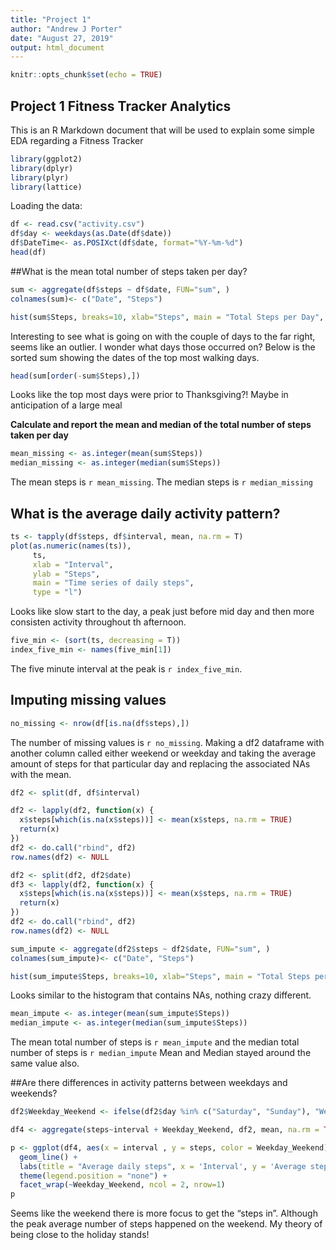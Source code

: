 ```yaml
---
title: "Project 1"
author: "Andrew J Porter"
date: "August 27, 2019"
output: html_document
---
```


```r
knitr::opts_chunk$set(echo = TRUE)
```

## Project 1 Fitness Tracker Analytics

This is an R Markdown document that will be used to explain some simple EDA regarding a Fitness Tracker


```r
library(ggplot2)
library(dplyr)
library(plyr)
library(lattice)
```

Loading the data:

```r
df <- read.csv("activity.csv")
df$day <- weekdays(as.Date(df$date))
df$DateTime<- as.POSIXct(df$date, format="%Y-%m-%d")
head(df)
```

##What is the mean total number of steps taken per day?

```r
sum <- aggregate(df$steps ~ df$date, FUN="sum", )
colnames(sum)<- c("Date", "Steps")

hist(sum$Steps, breaks=10, xlab="Steps", main = "Total Steps per Day", col = "lightblue")
```

Interesting to see what is going on with the couple of days to the far right, seems like an outlier. I wonder what days those occurred on?
Below is the sorted sum showing the dates of the top most walking days. 

```r
head(sum[order(-sum$Steps),])
```

Looks like the top most days were prior to Thanksgiving?! Maybe in anticipation of a large meal

**Calculate and report the mean and median of the total number of steps taken per day**

```r
mean_missing <- as.integer(mean(sum$Steps))
median_missing <- as.integer(median(sum$Steps))
```

The mean steps is `r mean_missing`.
The median steps is `r median_missing`

## What is the average daily activity pattern?

```r
ts <- tapply(df$steps, df$interval, mean, na.rm = T)
plot(as.numeric(names(ts)),
     ts,
     xlab = "Interval",
     ylab = "Steps",
     main = "Time series of daily steps",
     type = "l")
```

Looks like slow start to the day, a peak just before mid day and then more consisten activity throughout th afternoon.


```r
five_min <- (sort(ts, decreasing = T))
index_five_min <- names(five_min[1])
```

The five minute interval at the peak is `r index_five_min`.

## Imputing missing values
```r
no_missing <- nrow(df[is.na(df$steps),])
```
The number of missing values is `r no_missing`.
Making a df2 dataframe with another column called either weekend or weekday and taking the average amount of steps for that particular day and replacing the associated NAs with the mean.
```r
df2 <- split(df, df$interval)

df2 <- lapply(df2, function(x) {
  x$steps[which(is.na(x$steps))] <- mean(x$steps, na.rm = TRUE)
  return(x)
})
df2 <- do.call("rbind", df2)
row.names(df2) <- NULL

df2 <- split(df2, df2$date)
df3 <- lapply(df2, function(x) {
  x$steps[which(is.na(x$steps))] <- mean(x$steps, na.rm = TRUE)
  return(x)
})
df2 <- do.call("rbind", df2)
row.names(df2) <- NULL

sum_impute <- aggregate(df2$steps ~ df2$date, FUN="sum", )
colnames(sum_impute)<- c("Date", "Steps")

```


```r
hist(sum_impute$Steps, breaks=10, xlab="Steps", main = "Total Steps per Day", col = "lightblue")
```

Looks similar to the histogram that contains NAs, nothing crazy different.

```r
mean_impute <- as.integer(mean(sum_impute$Steps))
median_impute <- as.integer(median(sum_impute$Steps))
```

The mean total number of steps is `r mean_impute` and the median total number of steps is `r median_impute`
Mean and Median stayed around the same value also.

##Are there differences in activity patterns between weekdays and weekends?

```r
df2$Weekday_Weekend <- ifelse(df2$day %in% c("Saturday", "Sunday"), "Weekend", "Weekday")

df4 <- aggregate(steps~interval + Weekday_Weekend, df2, mean, na.rm = TRUE)

p <- ggplot(df4, aes(x = interval , y = steps, color = Weekday_Weekend)) +
  geom_line() +
  labs(title = "Average daily steps", x = 'Interval', y = 'Average steps') +
  theme(legend.position = "none") + 
  facet_wrap(~Weekday_Weekend, ncol = 2, nrow=1)
p

```

Seems like the weekend there is more focus to get the "steps in". Although the peak average number of steps happened on the weekend. My theory of being close to the holiday stands!






